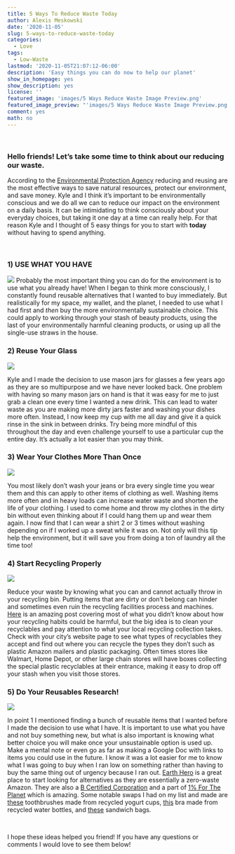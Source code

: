 ```yaml
---
title: 5 Ways To Reduce Waste Today
author: Alexis Meskowski
date: '2020-11-05'
slug: 5-ways-to-reduce-waste-today
categories:
  - Love
tags:
  - Low-Waste
lastmod: '2020-11-05T21:07:12-06:00'
description: 'Easy things you can do now to help our planet'
show_in_homepage: yes
show_description: yes
license: ''
featured_image: 'images/5 Ways Reduce Waste Image Preview.png'
featured_image_preview: "'images/5 Ways Reduce Waste Image Preview.png'"
comment: yes
math: no
---
```


<br>

### Hello friends! Let's take some time to think about our reducing our waste.

According to the [Environmental Protection Agency](https://www.epa.gov/recycle/reducing-and-reusing-basics) reducing and reusing are the most effective ways to save natural resources, protect our environment, and save money. Kyle and I think it's important to be environmentally conscious and we do all we can to reduce our impact on the environment on a daily basis. It can be intimidating to think consciously about your everyday choices, but taking it one day at a time can really help. For that reason Kyle and I thought of 5 easy things for you to start with **today** without having to spend anything. 

<br>

### 1)  USE WHAT YOU HAVE


![](Use What You Have.png)
Probably the most important thing you can do for the environment is to use what you already have! When I began to think more consciously, I constantly found reusable alternatives that I wanted to buy immediately. But realistically for my space, my wallet, and the planet, I needed to use what I had first and *then* buy the more environmentally sustainable choice. This could apply to working through your stash of beauty products, using the last of your environmentally harmful cleaning products, or using up all the single-use straws in the house.

### 2) Reuse Your Glass

![](Mason Jar.png)

Kyle and I made the decision to use mason jars for glasses a few years ago as they are so multipurpose and we have never looked back. One problem with having so many mason jars on hand is that it was easy for me to just grab a clean one every time I wanted a new drink. This can lead to water waste as you are making more dirty jars faster and washing your dishes more often. Instead, I now keep my cup with me all day and give it a quick rinse in the sink in between drinks. Try being more mindful of this throughout the day and even challenge yourself to use a particular cup the entire day. It's actually a lot easier than you may think. 

### 3) Wear Your Clothes More Than Once

![](Dirty Clothes.png)

You most likely don't wash your jeans or bra every single time you wear them and this can apply to other items of clothing as well. Washing items more often and in heavy loads can increase water waste and shorten the life of your clothing. I used to come home and throw my clothes in the dirty bin without even thinking about if I could hang them up and wear them again. I now find that I can wear a shirt 2 or 3 times without washing depending on if I worked up a sweat while it was on. Not only will this tip help the environment, but it will save you from doing a ton of laundry all the time too!



### 4) Start Recycling Properly

![](Copy of Recyclables.png)

Reduce your waste by knowing what you can and cannot actually throw in your recycling bin. Putting items that are dirty or don't belong can hinder and sometimes even ruin the recycling facilities process and machines. [Here](https://www.earthday.org/youre-doing-it-wrong-7-tips-to-recycle-better/) is an amazing post covering most of what you didn't know about how your recycling habits could be harmful, but the big idea is to clean your recyclables and pay attention to what your local recycling collection takes. Check with your city's website page to see what types of recyclables they accept and find out where you can recycle the types they don't such as plastic Amazon mailers and plastic packaging. Often times stores like Walmart, Home Depot, or other large chain stores will have boxes collecting the special plastic recyclables at their entrance, making it easy to drop off your stash when you visit  those stores. 



### 5) Do Your Reusables Research!

![](Reusables.png)

In point 1 I mentioned finding a bunch of reusable items that I wanted before I made the decision to use what I have. It is important to use what you have and not buy something new, but what is also important is knowing what better choice you will make once your unsustainable option is used up. Make a mental note or even go as far as making a Google Doc with links to items you could use in the future. I know it was a lot easier for me to know what I was going to buy when I ran low on something rather than having to buy the same thing out of urgency because I ran out. [Earth Hero](https://earthhero.com/) is a great place to start looking for alternatives as they are essentially a zero-waste Amazon. They are also a [B Certified Corporation](https://bcorporation.net/) and a part of [1% For The Planet](https://www.onepercentfortheplanet.org/) which is amazing. Some notable swaps I had on my list and made are [these](https://earthhero.com/products/beauty-care/preserve-medium-recycled-preserve-toothbrush-2pk/) toothbrushes made from recycled yogurt cups, [this](https://earthhero.com/products/clothing-footwear/girlfriend-collective-black-girlfriend-collective-paloma-sports-bra/) bra made from recycled water bottles, and [these](https://earthhero.com/products/travel/full-circle-home-ziptuck-reusable-sandwich-bags/) sandwich bags.

<br>

I hope these ideas helped you friend! If you have any questions or comments I would love to see them below!